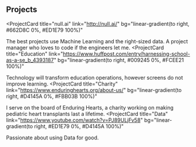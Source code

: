 ## Projects

<ProjectCard
  title="null.ai"
  link="http://null.ai/"
  bg="linear-gradient(to right, #662D8C 0%, #ED1E79 100%)"
>
  The best projects use Machine Learning and the right-sized data. A project manager who loves to code if the engineers let me. 
</ProjectCard>
<ProjectCard
  title="Education"
  link="https://www.huffpost.com/entry/harnessing-school-as-a-se_b_4393187"
  bg="linear-gradient(to right, #009245 0%, #FCEE21 100%)"
>
  Technology will transform education operations, however screens do not improve learning.
</ProjectCard>
<ProjectCard
  title="Charity"
  link="https://www.enduringhearts.org/about-us/"
  bg="linear-gradient(to right, #D4145A 0%, #FBB03B 100%)"
>
  I serve on the board of Enduring Hearts, a charity working on making pediatric heart transplants last a lifetime.
</ProjectCard>
<ProjectCard
  title="Data"
  link="https://www.youtube.com/watch?v=PJ89ULjFv58"
  bg="linear-gradient(to right, #ED1E79 0%, #D4145A 100%)"
>
  Passionate about using Data for good. 
</ProjectCard>
